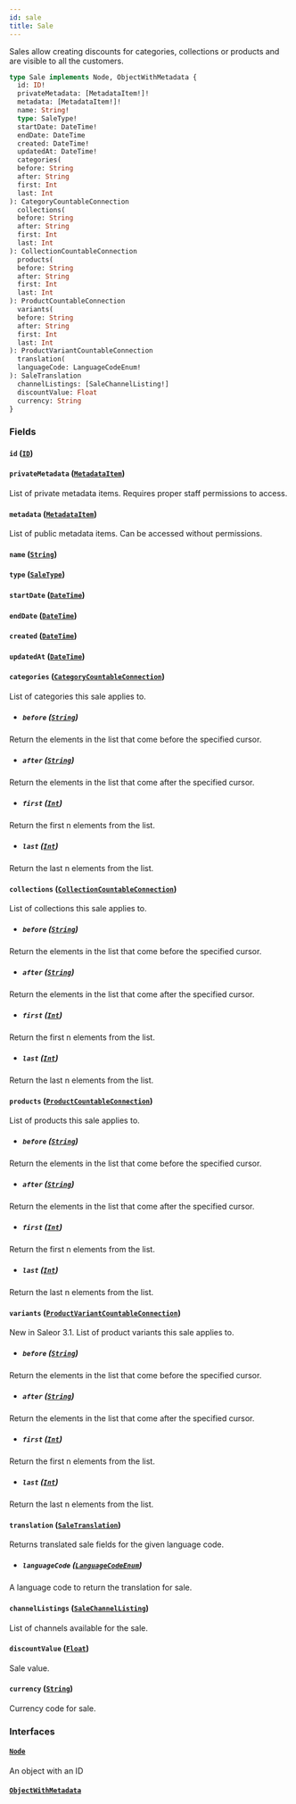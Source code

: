 ```yaml
---
id: sale
title: Sale
---
```



Sales allow creating discounts for categories, collections or products and are visible to all the customers.

```graphql
type Sale implements Node, ObjectWithMetadata {
  id: ID!
  privateMetadata: [MetadataItem!]!
  metadata: [MetadataItem!]!
  name: String!
  type: SaleType!
  startDate: DateTime!
  endDate: DateTime
  created: DateTime!
  updatedAt: DateTime!
  categories(
  before: String
  after: String
  first: Int
  last: Int
): CategoryCountableConnection
  collections(
  before: String
  after: String
  first: Int
  last: Int
): CollectionCountableConnection
  products(
  before: String
  after: String
  first: Int
  last: Int
): ProductCountableConnection
  variants(
  before: String
  after: String
  first: Int
  last: Int
): ProductVariantCountableConnection
  translation(
  languageCode: LanguageCodeEnum!
): SaleTranslation
  channelListings: [SaleChannelListing!]
  discountValue: Float
  currency: String
}
```


### Fields

#### `id` ([`ID`](../../../developer/api-reference/scalars/id))




#### `privateMetadata` ([`MetadataItem`](../../../developer/api-reference/objects/metadata-item))

List of private metadata items. Requires proper staff permissions to access.


#### `metadata` ([`MetadataItem`](../../../developer/api-reference/objects/metadata-item))

List of public metadata items. Can be accessed without permissions.


#### `name` ([`String`](../../../developer/api-reference/scalars/string))




#### `type` ([`SaleType`](../../../developer/api-reference/enums/sale-type))




#### `startDate` ([`DateTime`](../../../developer/api-reference/scalars/date-time))




#### `endDate` ([`DateTime`](../../../developer/api-reference/scalars/date-time))




#### `created` ([`DateTime`](../../../developer/api-reference/scalars/date-time))




#### `updatedAt` ([`DateTime`](../../../developer/api-reference/scalars/date-time))




#### `categories` ([`CategoryCountableConnection`](../../../developer/api-reference/objects/category-countable-connection))

List of categories this sale applies to.
- ##### `before` ([`String`](../../../developer/api-reference/scalars/string))

Return the elements in the list that come before the specified cursor.


- ##### `after` ([`String`](../../../developer/api-reference/scalars/string))

Return the elements in the list that come after the specified cursor.


- ##### `first` ([`Int`](../../../developer/api-reference/scalars/int))

Return the first n elements from the list.


- ##### `last` ([`Int`](../../../developer/api-reference/scalars/int))

Return the last n elements from the list.


#### `collections` ([`CollectionCountableConnection`](../../../developer/api-reference/objects/collection-countable-connection))

List of collections this sale applies to.
- ##### `before` ([`String`](../../../developer/api-reference/scalars/string))

Return the elements in the list that come before the specified cursor.


- ##### `after` ([`String`](../../../developer/api-reference/scalars/string))

Return the elements in the list that come after the specified cursor.


- ##### `first` ([`Int`](../../../developer/api-reference/scalars/int))

Return the first n elements from the list.


- ##### `last` ([`Int`](../../../developer/api-reference/scalars/int))

Return the last n elements from the list.


#### `products` ([`ProductCountableConnection`](../../../developer/api-reference/objects/product-countable-connection))

List of products this sale applies to.
- ##### `before` ([`String`](../../../developer/api-reference/scalars/string))

Return the elements in the list that come before the specified cursor.


- ##### `after` ([`String`](../../../developer/api-reference/scalars/string))

Return the elements in the list that come after the specified cursor.


- ##### `first` ([`Int`](../../../developer/api-reference/scalars/int))

Return the first n elements from the list.


- ##### `last` ([`Int`](../../../developer/api-reference/scalars/int))

Return the last n elements from the list.


#### `variants` ([`ProductVariantCountableConnection`](../../../developer/api-reference/objects/product-variant-countable-connection))

New in Saleor 3.1. List of product variants this sale applies to.
- ##### `before` ([`String`](../../../developer/api-reference/scalars/string))

Return the elements in the list that come before the specified cursor.


- ##### `after` ([`String`](../../../developer/api-reference/scalars/string))

Return the elements in the list that come after the specified cursor.


- ##### `first` ([`Int`](../../../developer/api-reference/scalars/int))

Return the first n elements from the list.


- ##### `last` ([`Int`](../../../developer/api-reference/scalars/int))

Return the last n elements from the list.


#### `translation` ([`SaleTranslation`](../../../developer/api-reference/objects/sale-translation))

Returns translated sale fields for the given language code.
- ##### `languageCode` ([`LanguageCodeEnum`](../../../developer/api-reference/enums/language-code-enum))

A language code to return the translation for sale.


#### `channelListings` ([`SaleChannelListing`](../../../developer/api-reference/objects/sale-channel-listing))

List of channels available for the sale.


#### `discountValue` ([`Float`](../../../developer/api-reference/scalars/float))

Sale value.


#### `currency` ([`String`](../../../developer/api-reference/scalars/string))

Currency code for sale.


### Interfaces

#### [`Node`](../../../developer/api-reference/interfaces/node) 

An object with an ID


#### [`ObjectWithMetadata`](../../../developer/api-reference/interfaces/object-with-metadata) 






